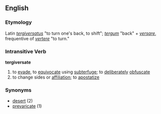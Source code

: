 == English ==
=== Etymology ===
Latin ''[[tergiversatus]]'' "to turn one's back, to shift"; ''[[tergum]]'' "back" + ''[[versare]]'', frequentive of ''[[vertere]]'' "to turn."

=== Intransitive Verb ===
'''tergiversate'''
# to [[evade]], to [[equivocate]] using [[subterfuge]]; to [[deliberately]] [[obfuscate]]
# to change sides or [[affiliation]]; to [[apostatize]]

=== Synonyms ===
*[[desert]] (2)
*[[prevaricate]] (1)